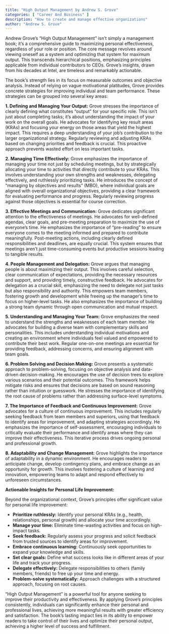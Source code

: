 ```yaml
---
title: "High Output Management by Andrew S. Grove"
categories: [ "Career And Business" ]
description: "How to create and manage effective organizations"
author: "Andrew S. Grove"
---
```

Andrew Grove's "High Output Management" isn't simply a management book; it's a comprehensive guide to maximizing personal effectiveness, regardless of your role or position.  The core message revolves around viewing oneself as a system and optimizing that system for maximum output.  This transcends hierarchical positions, emphasizing principles applicable from individual contributors to CEOs.  Grove’s insights, drawn from his decades at Intel, are timeless and remarkably actionable.

The book's strength lies in its focus on measurable outcomes and objective analysis.  Instead of relying on vague motivational platitudes, Grove provides concrete strategies for improving individual and team performance.  These strategies can be grouped into several key areas:

**1. Defining and Managing Your Output:**  Grove stresses the importance of clearly defining what constitutes "output" for your specific role. This isn't just about completing tasks; it's about understanding the impact of your work on the overall goals. He advocates for identifying key result areas (KRAs) and focusing your energy on those areas that yield the highest impact.  This requires a deep understanding of your job's contribution to the larger organizational strategy. Regularly reviewing and adjusting KRAs based on changing priorities and feedback is crucial. This proactive approach prevents wasted effort on less important tasks.

**2. Managing Time Effectively:**  Grove emphasizes the importance of managing your time not just by scheduling meetings, but by strategically allocating your time to activities that directly contribute to your KRAs. This involves understanding your own strengths and weaknesses, delegating effectively, and ruthlessly prioritizing tasks.  He introduces the concept of "managing by objectives and results" (MBO), where individual goals are aligned with overall organizational objectives, providing a clear framework for evaluating performance and progress.  Regularly reviewing progress against those objectives is essential for course correction.

**3.  Effective Meetings and Communication:**  Grove dedicates significant attention to the effectiveness of meetings. He advocates for well-defined agendas, clear goals, and pre-meeting preparation to maximize the use of everyone's time.  He emphasizes the importance of "pre-reading" to ensure everyone comes to the meeting informed and prepared to contribute meaningfully. Post-meeting actions, including clearly defined responsibilities and deadlines, are equally crucial. This system ensures that meetings aren't just time-consuming events but productive sessions leading to tangible results.

**4.  People Management and Delegation:**  Grove argues that managing people is about maximizing their output. This involves careful selection, clear communication of expectations, providing the necessary resources and support, and providing timely, constructive feedback. He advocates for delegation as a crucial skill, emphasizing the need to delegate not just tasks but also responsibility and authority.  This empowers team members, fostering growth and development while freeing up the manager's time to focus on higher-level tasks. He also emphasizes the importance of building a strong team dynamic through open communication and mutual respect.

**5.  Understanding and Managing Your Team:**  Grove emphasizes the need to understand the strengths and weaknesses of each team member.  He advocates for building a diverse team with complementary skills and personalities.  This includes understanding individual motivations and creating an environment where individuals feel valued and empowered to contribute their best work. Regular one-on-one meetings are essential for providing feedback, addressing concerns, and ensuring alignment with team goals.

**6.  Problem Solving and Decision Making:**  Grove presents a systematic approach to problem-solving, focusing on objective analysis and data-driven decision-making. He encourages the use of decision trees to explore various scenarios and their potential outcomes.  This framework helps mitigate risks and ensures that decisions are based on sound reasoning rather than intuition or guesswork.  He stresses the importance of identifying the root cause of problems rather than addressing surface-level symptoms.

**7.  The Importance of Feedback and Continuous Improvement:**  Grove advocates for a culture of continuous improvement.  This includes regularly seeking feedback from team members and superiors, using that feedback to identify areas for improvement, and adapting strategies accordingly.  He emphasizes the importance of self-assessment, encouraging individuals to critically evaluate their performance and identify areas where they can improve their effectiveness.  This iterative process drives ongoing personal and professional growth.

**8.  Adaptability and Change Management:**  Grove highlights the importance of adaptability in a dynamic environment.  He encourages readers to anticipate change, develop contingency plans, and embrace change as an opportunity for growth.  This involves fostering a culture of learning and innovation, empowering teams to adapt and respond effectively to unforeseen circumstances.

**Actionable Insights for Personal Life Improvement:**

Beyond the organizational context, Grove's principles offer significant value for personal life improvement:

* **Prioritize ruthlessly:** Identify your personal KRAs (e.g., health, relationships, personal growth) and allocate your time accordingly.
* **Manage your time:** Eliminate time-wasting activities and focus on high-impact tasks.
* **Seek feedback:** Regularly assess your progress and solicit feedback from trusted sources to identify areas for improvement.
* **Embrace continuous learning:** Continuously seek opportunities to expand your knowledge and skills.
* **Set clear goals:** Define what success looks like in different areas of your life and track your progress.
* **Delegate effectively:** Delegate responsibilities to others (family members, friends) to free up your time and energy.
* **Problem-solve systematically:** Approach challenges with a structured approach, focusing on root causes.

"High Output Management" is a powerful tool for anyone seeking to improve their productivity and effectiveness.  By applying Grove's principles consistently, individuals can significantly enhance their personal and professional lives, achieving more meaningful results with greater efficiency and satisfaction. The book's lasting impact lies in its ability to empower readers to take control of their lives and optimize their personal output, achieving a higher level of success and fulfillment.

